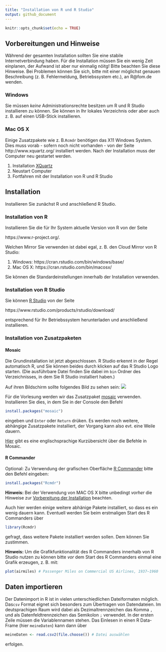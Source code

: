 ```yaml
---
title: "Installation von R und R Studio"
output: github_document
---
```


```r
knitr::opts_chunk$set(echo = TRUE)
```

## Vorbereitungen und Hinweise
Während der gesamten Installation sollten Sie eine stabile Internetverbindung haben. Für die Installation müssen Sie ein wenig Zeit einplanen, der Aufwand ist aber nur einmalig nöitg! Bitte beachten Sie diese Hinweise. Bei Problemen können Sie sich, bitte mit einer möglichst genauen Beschreibung (z. B. Fehlermeldung, Betriebssystem etc.), an R@fom.de wenden. 

### Windows
Sie müssen *keine* Administrationsrechte besitzen um R und R Studio installieren zu können. Sie können in Ihr lokales Verzeichnis oder aber auch z. B. auf einen USB-Stick installieren. 

### Mac OS X {#anchor}
Einige Zusatzpakete wie z. B.`Rcmdr` benötigen das X11 Windows System. Dies muss vorab - sofern noch nicht vorhanden - von der Seite http://www.xquartz.org/ installiert werden. Nach der Installation muss der Computer neu gestartet werden.

1.  Installation [XQuartz](http://www.xquartz.org/)
2.  Neustart Computer
3.  Fortfahren mit der Installation von R und R Studio


## Installation 
Installieren Sie zunächst R und anschließend R Studio.

### Installation von R
Installieren Sie die für Ihr System aktuelle Version von R von der Seite 

https://www.r-project.org/. 

Welchen Mirror Sie verwenden ist dabei egal, z. B. den Cloud Mirror von R Studio:

1.  Windows: https://cran.rstudio.com/bin/windows/base/
2.  Mac OS X: https://cran.rstudio.com/bin/macosx/

Sie können die Standardeinstellungen innerhalb der Installation verwenden.

### Installation von R Studio
Sie können [R Studio](https://www.rstudio.com/) von der Seite

https://www.rstudio.com/products/rstudio/download/

entsprechend für Ihr Betriebssystem herunterladen und anschließend installieren.

### Installation von Zusatzpaketen

#### Mosaic
Die Grundinstallation ist jetzt abgeschlossen. R Studio erkennt in der Regel automatisch R, und Sie können beides durch klicken auf das R Studio Logo starten. (Die ausführbare Datei finden Sie dabei im `bin` Ordner des Verzeichnisses, in dem Sie R Studio installiert haben.)

Auf ihren Bildschirm sollte folgendes Bild zu sehen sein:
![](RStudio-Screenshot.png)

Für die Vorlesung werden wir das Zusatzpaket [mosaic](https://cran.r-project.org/web/packages/mosaic/) verwenden. Installieren Sie dies, in dem Sie in der Console den Befehl
```r
install.packages("mosaic")
```
eingeben und `Enter` oder `Return` drüken. Es werden noch weitere, abhängige Zusatzpakete installiert, der Vorgang kann also evt. eine Weile dauern.

[Hier](https://cran.r-project.org/web/packages/mosaic/vignettes/MinimalR.pdf) gibt es eine englischsprachige Kurzübersicht über die Befehle in Mosaic.

#### R Commander
Optional: Zu Verwendung der grafischen Oberfläche [R Commander](http://socserv.socsci.mcmaster.ca/jfox/Misc/Rcmdr/) bitte den Befehl eingeben:
```r
install.packages("Rcmdr")
```

**Hinweis:** Bei der Verwendung von MAC OS X bitte unbedingt *vorher* die Hinweise zur [Vorbereitung der Installation](#anchor) beachten. 

Auch hier werden einige weitere abhänige Pakete installiert, so dass es ein wenig dauern kann. Eventuell werden Sie beim erstmaligen Start des R Commanders über
```r
library(Rcmdr)
```
gefragt, dass weitere Pakete installiert werden sollen. Dem können Sie zustimmen.

**Hinweis:** Um die Grafikfunktionalität des R Commanders innerhalb von R Studio nutzen zu können bitte *vor* dem Start des R Commanders einmal eine Grafik erzeugen, z. B. mit:
```r
plot(airmiles) # Passenger Miles on Commercial US Airlines, 1937–1960
```

## Daten importieren
Der Datenimport in R ist in vielen unterschiedlichen Dateiformaten möglich. Das`csv` Format eignet sich besonders zum Übertragen von Datendateien. Im deutsprachigen Raum wird dabei als Dezimaltrennzeichen das Komma `,` und als Datenfeldtrennzeichen das Semikolon `;` verwendet. In der ersten Zeile müssen die Variablennamen stehen. Das Einlesen in einen R Data-Frame (hier `meineDaten`) kann dann über
```r
meineDaten <- read.csv2(file.choose()) # Datei auswählen
```
erfolgen.




